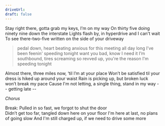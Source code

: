 ```yaml
---
driveUrl:
draft: false
---
```


Stay right there, gotta grab my keys, 
I’m on my way
On thirty five doing ninety nine 
down the interstate
Lights flash by, in hyperdrive 
and I can't wait
To see there-two-five written on the side 
of your driveway

> pedal down, heart beating
  anxious for this meeting
  all day long I’ve been feenin'
  speeding tonight
  want you bad, know I need it
  I’m southbound, tires screaming
  so revved up, you're the reason
  I'm speeding tonight
	
Almost there, three miles now, 
‘til I’m at your place
Won’t be satisfied til your dress is hiked 
up around your waist
Rain is picking up, but broken luck 
won’t break my pace
Cause I'm not letting, a single thing, 
stand in my way
-- getting late --

_Chorus_

Break:
Pulled in so fast, we forgot to shut the door  
Didn’t get too far, tangled down here on your floor
I'm here at last, no plans of going slow
And I'm still charged up, if we need to drive some more 
